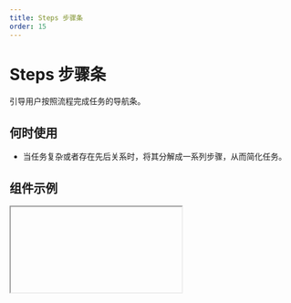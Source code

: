 ```yaml
---
title: Steps 步骤条
order: 15
---
```


# Steps 步骤条

引导用户按照流程完成任务的导航条。

## 何时使用

- 当任务复杂或者存在先后关系时，将其分解成一系列步骤，从而简化任务。

## 组件示例


<Iframe url="https://www.aliwork.com/developer/steps-v2?isRenderNav=false" />

## 组件属性


<AttrTable
  dataSource={[
    {
      code: 'dataSource',
      type: '[StepsDataSource[]](/docs/components/interface#stepsdatasource)',
      default: `~~~json
[
  {
    "title": "step1",
    "content": "Open the refrigerator door"
  },
  {
    "title": "step2",
    "content": "Put the elephant in the refrigerator"
  },
  {
    "title": "step3",
    "content": "Close the refrigerator door"
  }
]
~~~`,
      desc: '步骤数据',
    },
    {
      code: 'current',
      type: 'number',
      default: '1',
      desc: '当前步骤',
    },
    {
      code: 'shape',
      type: `'circle' | 'arrow' | 'dot'`,
      default: `'circle'`,
      desc: '步骤条展示类型',
    },
    {
      code: 'direction',
      type: `'horizontal' | 'vertical'`,
      default: `'horizontal'`,
      desc: '步骤条展示方向',
    },
    {
      code: 'labelPlacement',
      type: `'horizontal' | 'vertical'`,
      default: `'vertical'`,
      desc: '内容排列方式',
    },
    {
      code: 'readOnly',
      type: 'boolean',
      default: 'false',
      desc: '是否只读模式',
    },
    {
      code: 'animation',
      type: 'boolean',
      default: 'true',
      desc: '是否开启动效',
    },
    {
      code: 'contentRender',
      type: '(item: StepsDataSource, index: number)=> ReactNode',
      default: '-',
      desc: '内容自定义渲染',
    },
    {
      code: 'onClick',
      type: '(index: number) => void',
      default: '-',
      desc: '点击步骤时触发事件',
    },
  ]}
/>